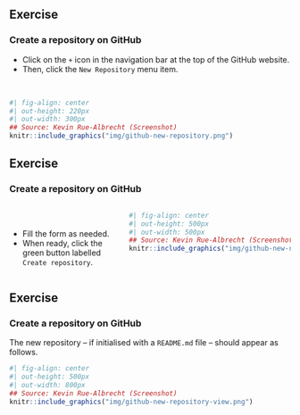## Exercise

### Create a repository on <i class="fab fa-github"></i> GitHub

- Click on the `+` icon in the navigation bar at the top of the <i class="fab fa-github"></i> GitHub website.
- Then,  click the `New Repository` menu item.

<br/>

```r
#| fig-align: center
#| out-height: 220px
#| out-width: 300px
## Source: Kevin Rue-Albrecht (Screenshot)
knitr::include_graphics("img/github-new-repository.png")
```

## Exercise

### Create a repository on <i class="fab fa-github"></i> GitHub

:::: {.columns}

::: {.column width="40%"}
<br/>

- Fill the form as needed.
- When ready, click the green button labelled `Create repository`.
:::

::: {.column width="60%"}
```r
#| fig-align: center
#| out-height: 500px
#| out-width: 500px
## Source: Kevin Rue-Albrecht (Screenshot)
knitr::include_graphics("img/github-new-repository-form.png")
```
:::

::::

## Exercise

### Create a repository on <i class="fab fa-github"></i> GitHub

The new repository -- if initialised with a `README.md` file -- should appear as follows.

```r
#| fig-align: center
#| out-height: 500px
#| out-width: 800px
## Source: Kevin Rue-Albrecht (Screenshot)
knitr::include_graphics("img/github-new-repository-view.png")
```
